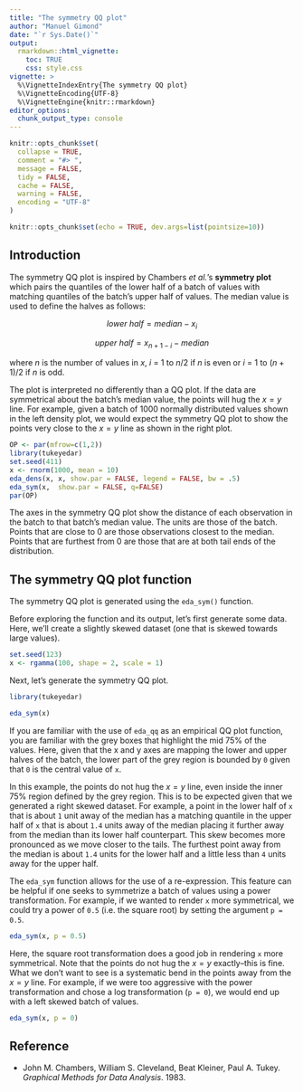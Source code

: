 ```yaml
---
title: "The symmetry QQ plot"
author: "Manuel Gimond"
date: "`r Sys.Date()`"
output: 
  rmarkdown::html_vignette:
    toc: TRUE
    css: style.css
vignette: >
  %\VignetteIndexEntry{The symmetry QQ plot}
  %\VignetteEncoding{UTF-8}
  %\VignetteEngine{knitr::rmarkdown}
editor_options: 
  chunk_output_type: console
---
```


```r
knitr::opts_chunk$set(
  collapse = TRUE,
  comment = "#> ",
  message = FALSE,
  tidy = FALSE,
  cache = FALSE,
  warning = FALSE,
  encoding = "UTF-8"
)
```

```r
knitr::opts_chunk$set(echo = TRUE, dev.args=list(pointsize=10))
```

## Introduction

The symmetry QQ plot is inspired by Chambers *et al.*'s **symmetry plot** which pairs the quantiles of the lower half of a batch of values with matching quantiles of the batch's upper half of values. The median value is used to define the halves as follows:


$$
lower\ half = median - x_i
$$

$$
upper\ half = x_{n+1-i} - median
$$

where $n$ is the number of values in $x$, $i$ = 1 to $n/2$ if $n$ is even or $i$ = 1 to $(n+1)/2$ if $n$ is odd.

The plot is interpreted no differently than a QQ plot. If the data are symmetrical about the batch's median value, the points will hug the $x=y$ line. For example, given a batch of 1000 normally distributed values shown in the left density plot, we would expect the symmetry QQ plot to show the points very close to the $x=y$ line as shown in the right plot.

```r
OP <- par(mfrow=c(1,2))
library(tukeyedar)
set.seed(411)
x <- rnorm(1000, mean = 10)
eda_dens(x, x, show.par = FALSE, legend = FALSE, bw = .5)
eda_sym(x,  show.par = FALSE, q=FALSE)
par(OP)
```

The axes in the symmetry QQ plot show the distance of each observation in the batch to that batch's median value. The units are those of the batch. Points that are close to 0 are those observations closest to the median. Points that are furthest from 0 are those that are at both tail ends of the distribution.

## The symmetry QQ plot function

The symmetry QQ plot is generated using the `eda_sym()` function.

Before exploring the function and its output, let's first generate some data. Here, we'll create a slightly skewed dataset (one that is skewed towards large values).

```r
set.seed(123) 
x <- rgamma(100, shape = 2, scale = 1)  
```

Next, let's generate the symmetry QQ plot.

```r
library(tukeyedar)

eda_sym(x)
```

If you are familiar with the use of `eda_qq` as an empirical QQ plot function, you are familiar with the grey boxes that highlight the mid 75% of the values. Here, given that the x and y axes are mapping the lower and upper halves of the batch, the lower part of the grey region is bounded by `0` given that `0` is the central value of `x`.

In this example, the points do not hug the $x=y$ line, even inside the inner 75% region defined by the grey region. This is to be expected given that we generated a right skewed dataset. For example, a point in the lower half of `x` that is about `1` unit away of the median has a matching quantile in the upper half of `x` that is about `1.4` units away of the median placing it further away from the median than its lower half counterpart. This skew becomes more pronounced as we move closer to the tails. The furthest point away from the median is about `1.4` units for the lower half and a little less than `4` units away for the upper half.

The `eda_sym` function allows for the use of a re-expression. This feature can be helpful if one seeks to symmetrize a batch of values using a power transformation. For example, if we wanted to render `x` more symmetrical, we could try a power of `0.5` (i.e. the square root) by setting the argument `p = 0.5`.

```r
eda_sym(x, p = 0.5)
```

Here, the square root transformation does a good job in rendering `x` more symmetrical. Note that the points do not hug the $x=y$ exactly--this is fine. What we don't want to see is a systematic bend in the points away from the $x=y$ line. For example, if we were too aggressive with the power transformation and chose a log transformation (`p = 0`), we would end up with a left skewed batch of values.

```r
eda_sym(x, p = 0)
```

## Reference

-   John M. Chambers, William S. Cleveland, Beat Kleiner, Paul A. Tukey. *Graphical Methods for Data Analysis*. 1983.

